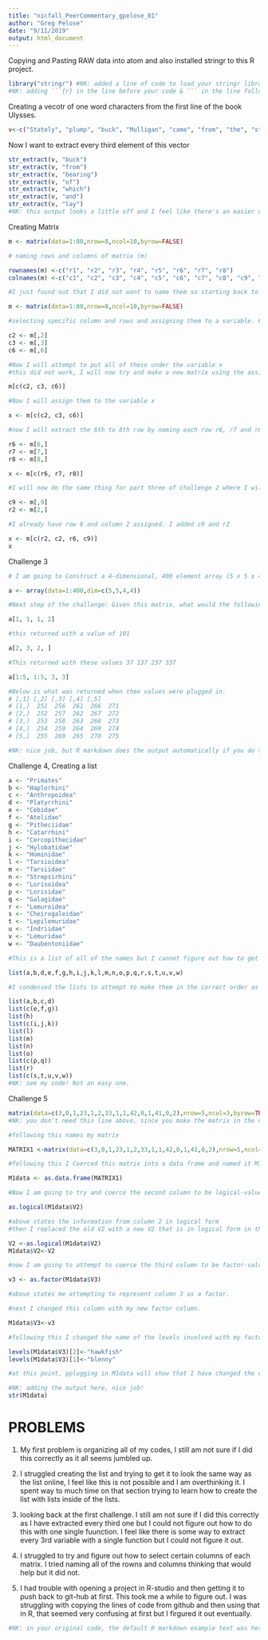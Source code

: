 ```yaml
---
title: "nicfall_PeerCommentary_gpelose_01"
author: "Greg Pelose"
date: "9/11/2019"
output: html_document
---
```


Copying and Pasting RAW data into atom and also installed stringr to this R project.

```r
library("stringr") #NK: added a line of code to load your stringr library
#NK: adding ```{r} in the line before your code & ``` in the line following your code makes a nice output format on your R markdown file - you'll see I did this a lot in the rest of the document. Hit "knit" with the knitting needles above in R studio & you get to see what your whole document looks like when you're done
```

Creating a vecotr of one word characters from the first line of the book Ulysses.

```r
v<-c("Stately", "plump", "buck", "Mulligan", "came", "from", "the", "stairhead,", "bearing", "a", "bowl", "of", "lather", "on", "which", "a", "mirror", "and", "a", "razor", "lay", "crossed.")
```

Now I want to extract every third element of this vector 

```r
str_extract(v, "buck")
str_extract(v, "from")
str_extract(v, "bearing")
str_extract(v, "of")
str_extract(v, "which")
str_extract(v, "and")
str_extract(v, "lay")
#NK: this output looks a little off and I feel like there's an easier way to do this, but I struggled too so I don't want to give advice here, sorry :/. Feel free to take a look at my code solution though. 
```

Creating Matrix 

```r
m <- matrix(data=1:80,nrow=8,ncol=10,byrow=FALSE)

# naming rows and columns of matrix (m)

rownames(m) <-c("r1", "r2", "r3", "r4", "r5", "r6", "r7", "r8")
colnames(m) <-c("c1", "c2", "c3", "c4", "c5", "c6", "c7", "c8", "c9", "c10")

#I just found out that I did not want to name them so starting back to creating the matrix. 

m <- matrix(data=1:80,nrow=8,ncol=10,byrow=FALSE)

#selecting specific column and rows and assigning them to a variable. First I will name the 2nd 3rd and 6th column, c2, c3, and c6 

c2 <- m[,2]
c3 <- m[,3]
c6 <- m[,6]

#Now I will attempt to put all of these under the variable x
#this did not work, I will now try and make a new matrix using the assingned names. 

m[c(c2, c3, c6)]

#Now I will assign them to the variable x

x <- m[c(c2, c3, c6)]

#now I will extract the 6th to 8th row by naming each row r6, r7 and r8, creating a new matrix with these variables, followed by assigning them to the variable x

r6 <- m[6,]
r7 <- m[7,]
r8 <- m[8,]

x <- m[c(r6, r7, r8)]

#I will now do the same thing for part three of challenge 2 where I will extract the elements from row 2, column 2 to row 6, column 9 and assign them to the variable x

c9 <- m[,9]
r2 <- m[2,]

#I already have row 6 and column 2 assigned. I added c9 and r2

x <- m[c(r2, c2, r6, c9)]
x

```

Challenge 3 

```r
# I am going to Construct a 4-dimensional, 400 element array (5 x 5 x 4 x 4) named a consisting of the numbers 400 to 1 (i.e., a descending series).

a <- array(data=1:400,dim=c(5,5,4,4))

#Next step of the challenge: Given this matrix, what would the following return?

a[1, 1, 1, 2]

#this returned with a value of 101

a[2, 3, 2, ]

#This returned with these values 37 137 237 337

a[1:5, 1:5, 3, 3]

#Below is what was returned when thee values were plugged in. 
# [,1] [,2] [,3] [,4] [,5]
# [1,]  251  256  261  266  271
# [2,]  252  257  262  267  272
# [3,]  253  258  263  268  273
# [4,]  254  259  264  269  274
# [5,]  255  260  265  270  275

#NK: nice job, but R markdown does the output automatically if you do the ``` thing I mentioned in the beginning :)
```

Challenge 4, Creating a list 

```r
a <- "Primates"
b <- "Haplorhini"
c <- "Anthropoidea"
d <- "Platyrrhini"
e <- "Cebidae"
f <- "Atelidae"
g <- "Pitheciidae"
h <- "Catarrhini"
i <- "Cercopithecidae"
j <- "Hylobatidae"
k <- "Hominidae"
l <- "Tarsioidea"
m <- "Tarsiidae"
n <- "Strepsirhini"
o <- "Lorisoidea"
p <- "Lorisidae"
q <- "Galagidae"
r <- "Lemuroidea"
s <- "Cheirogaleidae"
t <- "Lepilemuridae"
u <- "Indriidae"
v <- "Lemuridae"
w <- "Daubentoniidae"

#This is a list of all of the names but I cannot figure out how to get them into a specific order

list(a,b,d,e,f,g,h,i,j,k,l,m,n,o,p,q,r,s,t,u,v,w)

#I condensed the lists to attempt to make them in the correct order as the list online. This makes sense in my head but I am not positive that this is correct. 

list(a,b,c,d)
list(c(e,f,g))
list(h)
list(c(i,j,k))
list(l)
list(m)
list(n)
list(o)
list(c(p,q))
list(r)
list(c(s,t,u,v,w))
#NK: see my code! Not an easy one. 
```


Challenge 5

```r
matrix(data=c(3,0,1,23,1,2,33,1,1,42,0,1,41,0,2),nrow=5,ncol=3,byrow=TRUE)
#NK: you don't need this line above, since you make the matrix in the next line, but it's awesome that you showed your thought process

#following this names my matrix

MATRIX1 <-matrix(data=c(3,0,1,23,1,2,33,1,1,42,0,1,41,0,2),nrow=5,ncol=3,byrow=TRUE)

#following this I Coerced this matrix into a data frame and named it M1data

M1data <- as.data.frame(MATRIX1)

#Now I am going to try and coerce the second column to be logical-valued and then try to coerce the third column to be factor-valued

as.logical(M1data$V2)

#above states the information from column 2 in logical form
#then I replaced the old V2 with a new V2 that is in logical form in the data frame.

V2 <-as.logical(M1data$V2)
M1data$V2<-V2

#now I am going to attempt to coerce the third column to be factor-valued. Factor 1 will be hawkfish and factor 2 will be clownfish

v3 <- as.factor(M1data$V3)

#above states me attempting to represent column 3 as a factor.

#next I changed this column with my new factor column.  

M1data$V3<-v3

#following this I changed the name of the levels involved with my factor to hawkfish and blenny becasue those are two of my favorite fish that are common in the aquarium trade. 

levels(M1data$V3)[2]<-"hawkfish"
levels(M1data$V3)[1]<-"blenny"

#at this point, pplugging in M1data will show that I have changed the variables!

#NK: adding the output here, nice job!
str(M1data)
```

# PROBLEMS

1. My first problem is organizing all of my codes, I still am not sure if I did this correctly as it all seems jumbled up.

2. I struggled creating the list and trying to get it to look the same way as the list online, I feel like this is not possible and I am overthinking it. I spent way to much time on that section trying to learn how to create the list with lists inside of the lists. 

3. looking back at the first challenge. I still am not sure if I did this correctly as I have extracted every third one but I could not figure out how to do this with one single fuunction. I feel like there is some way to extract every 3rd variable with a single function but I could not figure it out.

4. I struggled to try and figure out how to select certain columns of each matrix. I tried naming all of the rowns and columns thinking that would help but it did not.

5. I had trouble with opening a project in R-studio and then getting it to push back to git-hub at first. This took me a while to figure out. I was struggling with copying the lines of code from github and then using that in R, that seemed very confusing at first but I firgured it out eventually. 

```r
#NK: in your original code, the default R markdown example text was here, I removed it :)
```